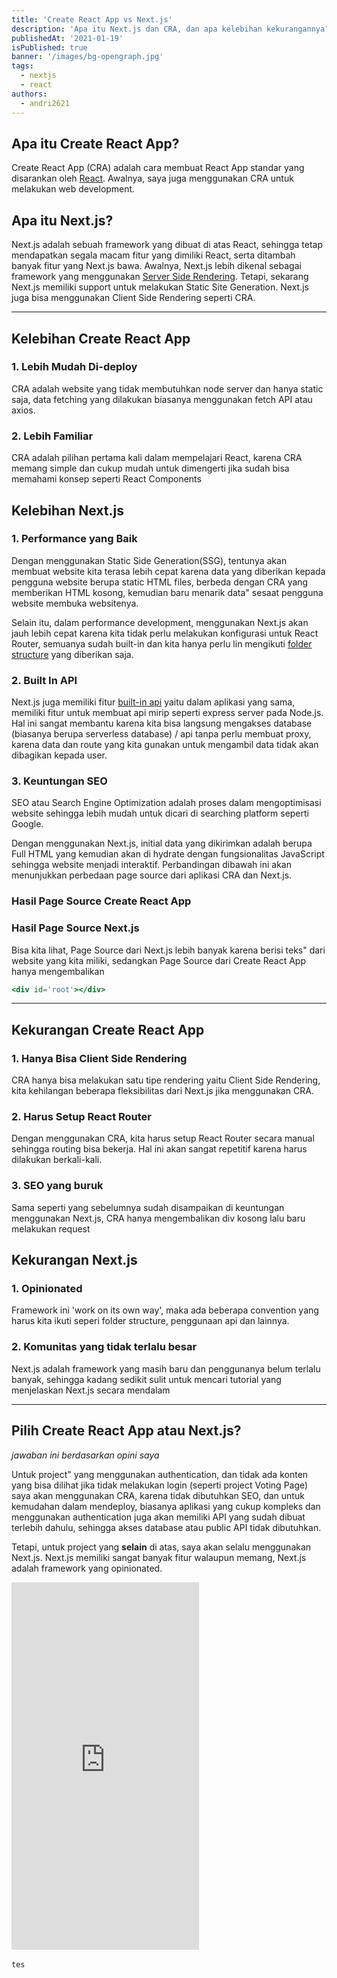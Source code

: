 ```yaml
---
title: 'Create React App vs Next.js'
description: 'Apa itu Next.js dan CRA, dan apa kelebihan kekurangannya?'
publishedAt: '2021-01-19'
isPublished: true
banner: '/images/bg-opengraph.jpg'
tags:
  - nextjs
  - react
authors:
  - andri2621
---
```


## Apa itu Create React App?

Create React App (CRA) adalah cara membuat React App standar yang disarankan oleh [React](https://reactjs.org/). Awalnya, saya juga menggunakan CRA untuk melakukan web development.

## Apa itu Next.js?

Next.js adalah sebuah framework yang dibuat di atas React, sehingga tetap mendapatkan segala macam fitur yang dimiliki React, serta ditambah banyak fitur yang Next.js bawa. Awalnya, Next.js lebih dikenal sebagai framework yang menggunakan [Server Side Rendering](https://nextjs.org/docs/basic-features/pages#server-side-rendering). Tetapi, sekarang Next.js memiliki support untuk melakukan Static Site Generation. Next.js juga bisa menggunakan Client Side Rendering seperti CRA.

---

## Kelebihan Create React App

### 1. Lebih Mudah Di-deploy

CRA adalah website yang tidak membutuhkan node server dan hanya static saja, data fetching yang dilakukan biasanya menggunakan fetch API atau axios.

### 2. Lebih Familiar

CRA adalah pilihan pertama kali dalam mempelajari React, karena CRA memang simple dan cukup mudah untuk dimengerti jika sudah bisa memahami konsep seperti React Components

## Kelebihan Next.js

### 1. Performance yang Baik

Dengan menggunakan Static Side Generation(SSG), tentunya akan membuat website kita terasa lebih cepat karena data yang diberikan kepada pengguna website berupa static HTML files, berbeda dengan CRA yang memberikan HTML kosong, kemudian baru menarik data" sesaat pengguna website membuka websitenya.

Selain itu, dalam performance development, menggunakan Next.js akan jauh lebih cepat karena kita tidak perlu melakukan konfigurasi untuk React Router, semuanya sudah built-in dan kita hanya perlu
lin mengikuti [folder structure](https://nextjs.org/docs/routing/introduction) yang diberikan saja.

### 2. Built In API

Next.js juga memiliki fitur [built-in api](https://nextjs.org/docs/api-routes/introduction) yaitu dalam aplikasi yang sama, memiliki fitur untuk membuat api mirip seperti express server pada Node.js. Hal ini sangat membantu karena kita bisa langsung mengakses database (biasanya berupa serverless database) / api tanpa perlu membuat proxy, karena data dan route yang kita gunakan untuk mengambil data tidak akan dibagikan kepada user.

### 3. Keuntungan SEO

SEO atau Search Engine Optimization adalah proses dalam mengoptimisasi website sehingga lebih mudah untuk dicari di searching platform seperti Google.

Dengan menggunakan Next.js, initial data yang dikirimkan adalah berupa Full HTML yang kemudian akan di hydrate dengan fungsionalitas JavaScript sehingga website menjadi interaktif. Perbandingan dibawah ini akan menunjukkan perbedaan page source dari aplikasi CRA dan Next.js.

### Hasil Page Source Create React App

### Hasil Page Source Next.js

Bisa kita lihat, Page Source dari Next.js lebih banyak karena berisi teks" dari website yang kita miliki, sedangkan Page Source dari Create React App hanya mengembalikan

```jsx
<div id='root'></div>
```

---

## Kekurangan Create React App

### 1. Hanya Bisa Client Side Rendering

CRA hanya bisa melakukan satu tipe rendering yaitu Client Side Rendering, kita kehilangan beberapa fleksibilitas dari Next.js jika menggunakan CRA.

### 2. Harus Setup React Router

Dengan menggunakan CRA, kita harus setup React Router secara manual sehingga routing bisa bekerja. Hal ini akan sangat repetitif karena harus dilakukan berkali-kali.

### 3. SEO yang buruk

Sama seperti yang sebelumnya sudah disampaikan di keuntungan menggunakan Next.js, CRA hanya mengembalikan div kosong lalu baru melakukan request

## Kekurangan Next.js

### 1. Opinionated

Framework ini 'work on its own way', maka ada beberapa convention yang harus kita ikuti seperi folder structure, penggunaan api dan lainnya.

### 2. Komunitas yang tidak terlalu besar

Next.js adalah framework yang masih baru dan penggunanya belum terlalu banyak, sehingga kadang sedikit sulit untuk mencari tutorial yang menjelaskan Next.js secara mendalam

---

## Pilih Create React App atau Next.js?

_jawaban ini berdasarkan opini saya_

Untuk project" yang menggunakan authentication, dan tidak ada konten yang bisa dilihat jika tidak melakukan login (seperti project Voting Page) saya akan menggunakan CRA, karena tidak dibutuhkan SEO, dan untuk kemudahan dalam mendeploy, biasanya aplikasi yang cukup kompleks dan menggunakan authentication juga akan memiliki API yang sudah dibuat terlebih dahulu, sehingga akses database atau public API tidak dibutuhkan.

Tetapi, untuk project yang **selain** di atas, saya akan selalu menggunakan Next.js. Next.js memiliki sangat banyak fitur walaupun memang, Next.js adalah framework yang opinionated.

<iframe
  height='588'
  style={{ width: '100%' }}
  scrolling='no'
  title='REM, EM Difference'
  src='https://codepen.io/theodorus/embed/OJbwPow?height=588&theme-id=dark&default-tab=result'
  frameborder='no'
  loading='lazy'
  allowtransparency='true'
  allowfullscreen='true'
>
  See the Pen{' '}
  <a href='https://codepen.io/theodorus/pen/OJbwPow'>REM, EM Difference</a> by
  theodorus (<a href='https://codepen.io/theodorus'>@theodorus</a>) on{' '}
  <a href='https://codepen.io'>CodePen</a>.
</iframe>

<img src='https://awandri.com/images/bg-opengraph.jpg' alt='' />

`tes`
